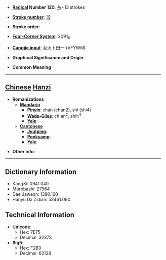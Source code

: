 * '''[[Wiktionary:Chinese radical index| Radical]] Number 120''': [[Wiktionary:Chinese radical index 糸|糸]]+13 strokes

* '''[[Wiktionary:Chinese total strokes index|Stroke number]]''': [[Wiktionary:Chinese total strokes index 19|19]]

* '''Stroke order''': 

* '''[[Wiktionary:Chinese four corner index|Four-Corner System]]''': 2091<sub>6</sub>

* '''[[Wiktionary:Chinese Cangjie index|Cangjie input]]''': 女火卜田一 (VFYWM)

* '''Graphical Significance and Origin''': 

* '''Common Meaning'''

----

== [[Chinese]] [[Hanzi]] ==

* '''Romanizations'''
** '''[[Mandarin]]'''
*** '''[[Pinyin]]''': chán (chan2), shì (shi4)
*** '''[[Wade-Giles]]''': ch'an<sup>2</sup>, shih<sup>4</sup>
*** '''[[Yale]]''': 
** '''[[Cantonese]]'''
*** '''[[Jyutping]]''':
*** '''[[Penkyamp]]''': 
*** '''[[Yale]]''': 

* '''Other info''': 

----

== Dictionary Information ==

* KangXi: 0941.040
* Morobashi: 27964
* Dae Jaweon: 1380.160
* Hanyu Da Zidian: 53461.090

== Technical Information ==

* '''Unicode''':
** Hex: 7E75
** Decimal: 32373
* '''Big5''':
** Hex: F2B0
** Decimal: 62128